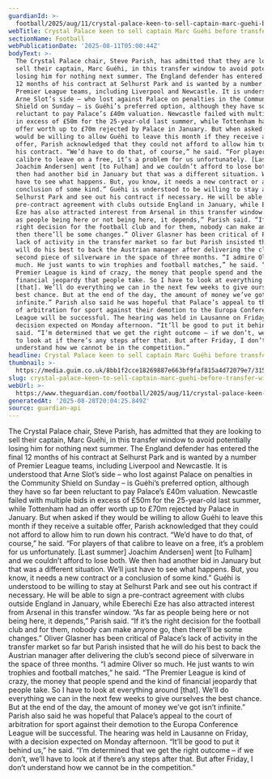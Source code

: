 ```yaml
---
guardianId: >-
  football/2025/aug/11/crystal-palace-keen-to-sell-captain-marc-guehi-before-transfer-window-closes
webTitle: Crystal Palace keen to sell captain Marc Guéhi before transfer window closes
sectionName: Football
webPublicationDate: '2025-08-11T05:00:44Z'
bodyText: >-
  The Crystal Palace chair, Steve Parish, has admitted that they are looking to
  sell their captain, Marc Guéhi, in this transfer window to avoid potentially
  losing him for nothing next summer. The England defender has entered the final
  12 months of his contract at Selhurst Park and is wanted by a number of
  Premier League teams, including Liverpool and Newcastle. It is understood that
  Arne Slot’s side – who lost against Palace on penalties in the Community
  Shield on Sunday – is Guéhi’s preferred option, although they have so far been
  reluctant to pay Palace’s £40m valuation. Newcastle failed with multiple bids
  in excess of £50m for the 25-year-old last summer, while Tottenham had an
  offer worth up to £70m rejected by Palace in January. But when asked if they
  would be willing to allow Guéhi to leave this month if they receive a suitable
  offer, Parish acknowledged that they could not afford to allow him to run down
  his contract. “We’d have to do that, of course,” he said. “For players of that
  calibre to leave on a free, it’s a problem for us unfortunately. [Last summer]
  Joachim Andersen] went [to Fulham] and we couldn’t afford to lose both. We
  then had another bid in January but that was a different situation. We’ll just
  have to see what happens. But, you know, it needs a new contract or a
  conclusion of some kind.” Guéhi is understood to be willing to stay at
  Selhurst Park and see out his contract if necessary. He will be able to sign a
  pre-contract agreement with clubs outside England in January, while Eberechi
  Eze has also attracted interest from Arsenal in this transfer window. “As far
  as people being here or not being here, it depends,” Parish said. “If it’s the
  right decision for the football club and for them, nobody can make anyone go,
  then there’ll be some changes.” Oliver Glasner has been critical of Palace’s
  lack of activity in the transfer market so far but Parish insisted that he
  will do his best to back the Austrian manager after delivering the club’s
  second piece of silverware in the space of three months. “I admire Oliver so
  much. He just wants to win trophies and football matches,” he said. “The
  Premier League is kind of crazy, the money that people spend and the kind of
  financial jeopardy that people take. So I have to look at everything around
  [that]. We’ll do everything we can in the next few weeks to give ourselves the
  best chance. But at the end of the day, the amount of money we’ve got isn’t
  infinite.” Parish also said he was hopeful that Palace’s appeal to the court
  of arbitration for sport against their demotion to the Europa Conference
  League will be successful. The hearing was held in Lausanne on Friday, with a
  decision expected on Monday afternoon. “It’ll be good to put it behind us,” he
  said. “I’m determined that we get the right outcome – if we don’t, we’ll have
  to look at if there’s any steps after that. But after Friday, I don’t
  understand how we cannot be in the competition.”
headline: Crystal Palace keen to sell captain Marc Guéhi before transfer window closes
thumbnail: >-
  https://media.guim.co.uk/8bb1f2cce18269887e663bf9faf815a4d72079e7/315_0_3150_2520/500.jpg
slug: crystal-palace-keen-to-sell-captain-marc-guehi-before-transfer-window-closes
webUrl: >-
  https://www.theguardian.com/football/2025/aug/11/crystal-palace-keen-to-sell-captain-marc-guehi-before-transfer-window-closes
generatedAt: '2025-08-28T20:04:25.849Z'
source: guardian-api
---
```

The Crystal Palace chair, Steve Parish, has admitted that they are looking to sell their captain, Marc Guéhi, in this transfer window to avoid potentially losing him for nothing next summer. The England defender has entered the final 12 months of his contract at Selhurst Park and is wanted by a number of Premier League teams, including Liverpool and Newcastle. It is understood that Arne Slot’s side – who lost against Palace on penalties in the Community Shield on Sunday – is Guéhi’s preferred option, although they have so far been reluctant to pay Palace’s £40m valuation. Newcastle failed with multiple bids in excess of £50m for the 25-year-old last summer, while Tottenham had an offer worth up to £70m rejected by Palace in January. But when asked if they would be willing to allow Guéhi to leave this month if they receive a suitable offer, Parish acknowledged that they could not afford to allow him to run down his contract. “We’d have to do that, of course,” he said. “For players of that calibre to leave on a free, it’s a problem for us unfortunately. [Last summer] Joachim Andersen] went [to Fulham] and we couldn’t afford to lose both. We then had another bid in January but that was a different situation. We’ll just have to see what happens. But, you know, it needs a new contract or a conclusion of some kind.” Guéhi is understood to be willing to stay at Selhurst Park and see out his contract if necessary. He will be able to sign a pre-contract agreement with clubs outside England in January, while Eberechi Eze has also attracted interest from Arsenal in this transfer window. “As far as people being here or not being here, it depends,” Parish said. “If it’s the right decision for the football club and for them, nobody can make anyone go, then there’ll be some changes.” Oliver Glasner has been critical of Palace’s lack of activity in the transfer market so far but Parish insisted that he will do his best to back the Austrian manager after delivering the club’s second piece of silverware in the space of three months. “I admire Oliver so much. He just wants to win trophies and football matches,” he said. “The Premier League is kind of crazy, the money that people spend and the kind of financial jeopardy that people take. So I have to look at everything around [that]. We’ll do everything we can in the next few weeks to give ourselves the best chance. But at the end of the day, the amount of money we’ve got isn’t infinite.” Parish also said he was hopeful that Palace’s appeal to the court of arbitration for sport against their demotion to the Europa Conference League will be successful. The hearing was held in Lausanne on Friday, with a decision expected on Monday afternoon. “It’ll be good to put it behind us,” he said. “I’m determined that we get the right outcome – if we don’t, we’ll have to look at if there’s any steps after that. But after Friday, I don’t understand how we cannot be in the competition.”
